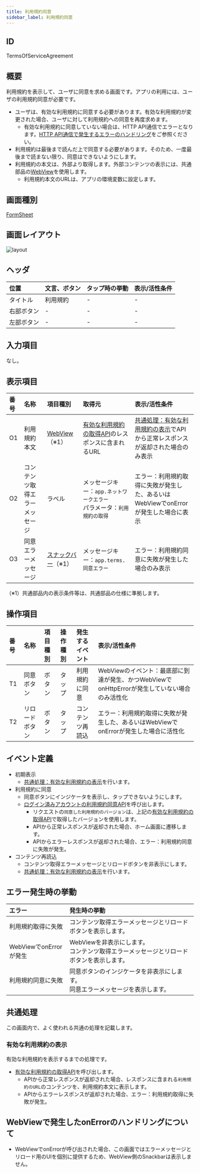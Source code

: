 ```yaml
---
title: 利用規約同意
sidebar_label: 利用規約同意
---
```

## ID

TermsOfServiceAgreement

## 概要

利用規約を表示して、ユーザに同意を求める画面です。アプリの利用には、ユーザの利用規約同意が必要です。

- ユーザは、有効な利用規約に同意する必要があります。有効な利用規約が変更された場合、ユーザに対して利用規約への同意を再度求めます。
  - 有効な利用規約に同意していない場合は、HTTP API通信でエラーとなります。[HTTP API通信で発生するエラーのハンドリング](/react-native/santoku/application-architecture/http-api/http-api-error-handling.mdx)をご参照ください。
- 利用規約は最後まで読んだ上で同意する必要があります。そのため、一度最後まで読まない限り、同意はできないようにします。
- 利用規約の本文は、外部より取得します。外部コンテンツの表示には、共通部品の[WebView][]を使用します。
  - 利用規約本文のURLは、アプリの環境変数に設定します。

## 画面種別

[FormSheet](/react-native/santoku/design/screen-specs/definitions/screen-type/form-sheet.mdx)

## 画面レイアウト

![layout](./layout.drawio.png)

## ヘッダ

| 位置       | 文言、ボタン  | タップ時の挙動          | 表示/活性条件                    |
|:----------|:------------|:---------------------|:--------------------------------|
| タイトル    | 利用規約     | -                    | -                              |
| 右部ボタン  | -           | -                    | -                              |
| 左部ボタン  | -           | -                    | -                              |

## 入力項目

なし。

## 表示項目

| 番号 | 名称           | 項目種別    | 取得元               | 表示/活性条件                                 |
|:----|:--------------|:-----------|:--------------------|:--------------------------------------------|
| O1  | 利用規約本文     | [WebView][]（※1）| [有効な利用規約の取得API][]のレスポンスに含まれるURL | [共通処理：有効な利用規約の表示][]でAPIから正常レスポンスが返却された場合のみ表示 |
| O2  | コンテンツ取得エラーメッセージ | ラベル | メッセージキー：`app.ネットワークエラー`<br />パラメータ：`利用規約の取得` | エラー：利用規約取得に失敗が発生した、あるいはWebViewでonErrorが発生した場合に表示 |
| O3  | 同意エラーメッセージ | [スナックバー][]（※1）| メッセージキー：`app.terms.同意エラー` | エラー：利用規約同意に失敗が発生した場合のみ表示 |
（※1）共通部品内の表示条件等は、共通部品の仕様に準拠します。

## 操作項目

| 番号 | 名称         | 項目種別    | 操作種別  | 発生するイベント   | 表示/活性条件                  |
|:----|:------------|:-----------|:---------|:---------------|:-------------------------------|
| T1  | 同意ボタン    | ボタン      | タップ    | 利用規約に同意     | WebViewのイベント：最底部に到達が発生、かつWebViewでonHttpErrorが発生していない場合のみ活性化 |
| T2  | リロードボタン | ボタン      | タップ    | コンテンツ再読込   | エラー：利用規約取得に失敗が発生した、あるいはWebViewでonErrorが発生した場合に活性化 |

## イベント定義

- 初期表示
  - [共通処理：有効な利用規約の表示][]を行います。
- 利用規約に同意
  - 同意ボタンにインジケータを表示し、タップできないようにします。
  - [ログイン済みアカウントの利用規約同意API](/react-native/santoku/design/api-document#operation/post-accounts-me-terms)を呼び出します。
    - リクエストの`同意した利用規約のバージョン`は、上記の[有効な利用規約の取得API][]で取得したバージョンを使用します。
    - APIから正常レスポンスが返却された場合、ホーム画面に遷移します。
    - APIからエラーレスポンスが返却された場合、エラー：利用規約同意に失敗が発生。
- コンテンツ再読込
  - コンテンツ取得エラーメッセージとリロードボタンを非表示にします。
  - [共通処理：有効な利用規約の表示][]を行います。

## エラー発生時の挙動

| エラー | 発生時の挙動 |
|:------|:------|
| 利用規約取得に失敗 | コンテンツ取得エラーメッセージとリロードボタンを表示します。|
| WebViewでonErrorが発生 | WebViewを非表示にします。<br />コンテンツ取得エラーメッセージとリロードボタンを表示します。|
| 利用規約同意に失敗 | 同意ボタンのインジケータを非表示にします。<br /> 同意エラーメッセージを表示します。|

## 共通処理

この画面内で、よく使われる共通の処理を記載します。

### 有効な利用規約の表示

有効な利用規約を表示するまでの処理です。

  - [有効な利用規約の取得API][]を呼び出します。
    - APIから正常レスポンスが返却された場合、レスポンスに含まれる`利用規約のURL`のコンテンツを、利用規約本文に表示します。
    - APIからエラーレスポンスが返却された場合、エラー：利用規約取得に失敗が発生。

## WebViewで発生したonErrorのハンドリングについて

- WebViewでonErrorが呼び出された場合、この画面ではエラーメッセージとリロード用のUIを個別に提供するため、WebView側のSnackbarは表示しません。

<!-- link定義を使う場合は以下に記載する -->
[WebView]: /react-native/santoku/design/screen-specs/common-parts/webview/overview.mdx
[スナックバー]: /react-native/santoku/design/screen-specs/common-parts/snackbar/overview.mdx
[有効な利用規約の取得API]: /react-native/santoku/design/api-document#operation/get-terms
[共通処理：有効な利用規約の表示]: #有効な利用規約の表示
